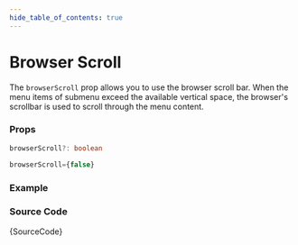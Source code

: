 ```yaml
---
hide_table_of_contents: true
---
```



# Browser Scroll

The `browserScroll` prop allows you to use the browser scroll bar. When the menu items of submenu exceed the available vertical space, the browser's scrollbar is used to scroll through the menu content.

### Props

```ts noCopy
browserScroll?: boolean
```

```ts noCopy title='Default Value'
browserScroll={false}
```

### Example

<IframeWindow url='https://demos.pixinvent.com/vuexy-nextjs-admin-template/demo-1/en/menu-examples/horizontal-menu/menu-scroll/browser-scroll' />

### Source Code

<TsToJsCodeSnippet>{SourceCode}</TsToJsCodeSnippet>
